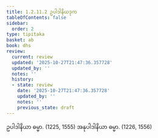 ```yaml
---
title: 1.2.11.2 ဥပါဒါနိယဒုက
tableOfContents: false
sidebar:
  order: 2
type: tipitaka
basket: ab
book: dhs
review:
  current: review
  updated: '2025-10-27T21:47:36.357728'
  updated_by: ''
  notes: ''
  history:
  - state: review
    date: '2025-10-27T21:47:36.357728'
    updated_by: ''
    notes: ''
    previous_state: draft
---
```



<ReviewStatus review={frontmatter.review} showDetails={true} />

<HypothesisAnnotation frontmatter={frontmatter} />

<DynamicBreadcrumb />

<Division number="92" book="dhs" e="ch" v="29" p="12">

<Paragraph number="217" book="dhs">
ဥပါဒါနိယာ ဓမ္မာ. (<Emphasis>1225, 1555</Emphasis>)
</Paragraph>

<Paragraph number="218" book="dhs">
အနုပါဒါနိယာ ဓမ္မာ. (<Emphasis>1226, 1556</Emphasis>)
</Paragraph>
</Division>